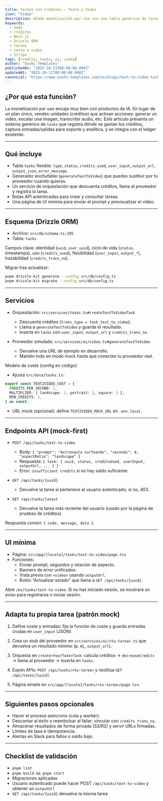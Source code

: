 ```yaml
---
title: Tareas con Créditos — Texto a Video
icon: "Video"
description: Añade monetización por uso con una tabla genérica de tareas, un libro mayor de créditos y un generador de texto a video enchufable. Aprende el esquema, APIs, constantes de configuración y una UI mínima para lanzar funciones de IA.
keywords:
  - SaaS
  - créditos
  - Next.js
  - Drizzle ORM
  - tareas
  - texto a video
  - Stripe
tags: [credits, tasks, ai, video]
author: "Sushi Templates"
publishedAt: "2025-10-11T00:00:00.000Z"
updatedAt: "2025-10-11T00:00:00.000Z"
canonical: "https://www.sushi-templates.com/es/blogs/text-to-video-tasks"
---
```


## ¿Por qué esta función?

La monetización por uso encaja muy bien con productos de IA. En lugar de un plan único, vendes unidades (créditos) que activan acciones: generar un video, escalar una imagen, transcribir audio, etc. Este artículo presenta un sistema genérico de `tasks` que registra dónde se gastan los créditos, captura entradas/salidas para soporte y analítica, y se integra con el ledger existente.

---

## Qué incluye

- Tabla `tasks` flexible: `type`, `status`, `credits_used`, `user_input`, `output_url`, `output_json`, `error_message`.
- Generador enchufable (`generateTextToVideo`) que puedes sustituir por tu proveedor cuando quieras.
- Un servicio de orquestación que descuenta créditos, llama al proveedor y registra la tarea.
- Rutas API autenticadas para crear y consultar tareas.
- Una página de UI mínima para enviar el prompt y previsualizar el video.

---

## Esquema (Drizzle ORM)

- Archivo: `src/db/schema.ts:295`
- Tabla: `tasks`

Campos clave: identidad (`uuid`, `user_uuid`), ciclo de vida (`status`, timestamps), uso (`credits_used`), flexibilidad (`user_input`, `output_*`), trazabilidad (`credits_trans_no`).

Migrar tras actualizar:

```bash
pnpm drizzle-kit generate --config src/db/config.ts
pnpm drizzle-kit migrate --config src/db/config.ts
```

---

## Servicios

- Orquestación: `src/services/tasks.ts#createTextToVideoTask`
  - Descuenta créditos (`trans_type = task_text_to_video`).
  - Llama a `generateTextToVideo` y guarda el resultado.
  - Inserta en `tasks` con `user_input`, `output_url` y `credits_trans_no`.

- Proveedor simulado: `src/services/ai/video.ts#generateTextToVideo`
  - Devuelve una URL de ejemplo en desarrollo.
  - Mantén todo en modo mock hasta que conectes tu proveedor real.

Modelo de coste (config en código):

- Ajusta `src/data/tasks.ts`:

```ts
export const TEXT2VIDEO_COST = {
  CREDITS_PER_SECOND: 1,
  MULTIPLIER: { landscape: 1, portrait: 1, square: 1 },
  MIN_CREDITS: 1,
} as const;
```

- URL mock (opcional): define `TEXT2VIDEO_MOCK_URL` en `.env.local`.

---

## Endpoints API (mock‑first)

- `POST /api/tasks/text-to-video`
  - Body: `{ "prompt": "Astronauta surfeando", "seconds": 8, "aspectRatio": "landscape" }`
  - Respuesta: `{ task: { uuid, status, creditsUsed, userInput, outputUrl, ... } }`
  - Error: `insufficient credits` si no hay saldo suficiente.

- `GET /api/tasks/{uuid}`
  - Devuelve la tarea si pertenece al usuario autenticado; si no, 403.

- `GET /api/tasks/latest`
  - Devuelve la tarea más reciente del usuario (usado por la página de pruebas de créditos).

Respuesta común: `{ code, message, data }`.

---

## UI mínima

- Página: `src/app/[locale]/tasks/text-to-video/page.tsx`
- Funciones:
  - Enviar prompt, segundos y relación de aspecto.
  - Banners de error unificados.
  - Vista previa con `<video>` usando `outputUrl`.
  - Botón “Actualizar estado” que llama a `GET /api/tasks/{uuid}`.

Abre `/es/tasks/text-to-video`. Si no has iniciado sesión, se mostrará un aviso para registrarse o iniciar sesión.

---

## Adapta tu propia tarea (patrón mock)

1) Define coste y entradas: fija la función de coste y guarda entradas crudas en `user_input` (JSON).

2) Crea un stub del proveedor en `src/services/ai/<tu-tarea>.ts` que devuelva un resultado mínimo (p. ej., `output_url`).

3) Orquesta en `create<YourTask>Task`: calcula créditos → `decreaseCredits` → llama al proveedor → inserta en `tasks`.

4) Expón APIs: `POST /api/tasks/<tu-tarea>` y reutiliza `GET /api/tasks/[uuid]`.

5) Página simple en `src/app/[locale]/tasks/<tu-tarea>/page.tsx`.

---

## Siguientes pasos opcionales

- Hacer el proceso asíncrono (cola y worker).
- Descontar al éxito o reembolsar al fallar; vincular con `credits_trans_no`.
- Almacenar resultados de forma privada (S3/R2) y servir URLs firmadas.
- Límites de tasa e idempotencia.
- Alertas en Slack para fallos o saldo bajo.

---

## Checklist de validación

- `pnpm lint`
- `pnpm build && pnpm start`
- Migraciones aplicadas
- Usuario autenticado puede hacer POST `/api/tasks/text-to-video` y obtener un `outputUrl`
- `GET /api/tasks/{uuid}` devuelve la misma tarea


